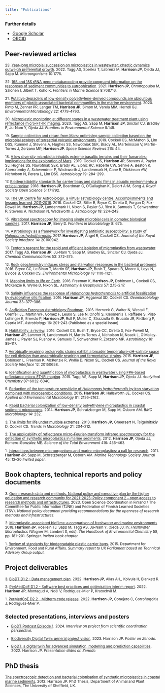 ```yaml
---
title: "Publications"
---
```


**Further details**

-   [Google Scholar](https://scholar.google.com/citations?user=ZqkvSqsAAAAJ)
-   [ORCID](https://orcid.org/0000-0002-4877-4684)

## Peer-reviewed articles

<small>

23\. [Year-long microbial succession on microplastics in wastewater: chaotic dynamics outweigh preferential growth](https://www.mdpi.com/2076-2607/10/9/1775). 2022. Tagg AS, Sperlea T, Labrenz M, **Harrison JP**, Ojeda JJ, Sapp M. *Microorganisms* 10:1775.

22\. [16S and 18S rRNA gene metabarcoding provide congruent information on the responses of sediment communities to eutrophication](https://www.frontiersin.org/articles/10.3389/fmars.2021.708716/abstract). 2021. **Harrison JP**, Chronopoulou M, Salonen I, Jilbert T, Koho K. *Frontiers in Marine Science* 8:708716.

21\. [Putative degraders of low-density polyethylene-derived compounds are ubiquitous members of plastic-associated bacterial communities in the marine environment](https://sfamjournals.onlinelibrary.wiley.com/doi/10.1111/1462-2920.15232). 2020. Pinto M, Zenner PP, Langer TM, **Harrison JP**, Simon M, Varela MM, Herndl GJ. *Environmental Microbiology* 22: 4779-4793.

20\. [Microplastic monitoring at different stages in a wastewater treatment plant using reflectance micro-FT-IR imaging](https://www.frontiersin.org/articles/10.3389/fenvs.2020.00145/full). 2020. Tagg AS, Sapp M, **Harrison JP**, Sinclair CJ, Bradley E, Ju-Nam Y, Ojeda JJ. *Frontiers in Environmental Science* 8:145.

19\. [Sample collection and return from Mars: optimising sample collection based on the microbial ecology of terrestrial volcanic environments](https://link.springer.com/article/10.1007/s11214-019-0609-7). 2019. Cockell CS, McMahon S, Lim DSS, Rummel J, Stevens A, Hughes SS, Nawotniak SEK, Brady AL, Marteinsson V, Martin-Torres J, Zorzano MP, **Harrison JP**. *Space Science Reviews* 215: 44.

18\. [A low diversity microbiota inhabits extreme basaltic terrains and their fumaroles: implications for the exploration of Mars](https://www.liebertpub.com/doi/full/10.1089/ast.2018.1870). 2019. Cockell CS, **Harrison JP**, Stevens A, Payler SJ, Hughes SS, Nawotniak SEK, Brady AL, Elphic RC, Haberle CW, Sehlke A, Beaton K, Abercromby A, Schwendner P, Wadsworth J, Landenmark H, Cane R, Dickinson AW, Nicholson N, Perera L, Lim DSS. *Astrobiology* 19: 284--299.

17\. [Biodegradability standards for carrier bags and plastic films in aquatic environments: a critical review](http://rsos.royalsocietypublishing.org/content/5/5/171792). 2018. **Harrison JP**, Boardman C, O'Callaghan K, Delort A-M, Song J. *Royal Society Open Science* 5: 171792.

16\. [The UK Centre for Astrobiology: a virtual astrobiology centre. Accomplishments and lessons learned, 2011-2016](http://online.liebertpub.com/doi/pdfplus/10.1089/ast.2017.1713). 2018. Cockell CS, Biller B, Bryce C, Direito S, Forgan D, Fox-Powell M, **Harrison JP**, Landenmark H, Nixon S, Payler SJ, Rice K, Samuels T, Schwendner P, Stevens A, Nicholson N, Wadsworth J. *Astrobiology* 18: 224--243.

15\. [Vibrational spectroscopy for imaging single microbial cells in complex biological samples](http://journal.frontiersin.org/article/10.3389/fmicb.2017.00675/abstract). 2017. **Harrison JP**, Berry D. *Frontiers in Microbiology* 8: 675.

14\. [Astrobiology as a framework for investigating antibiotic susceptibility: a study of *Halomonas hydrothermalis*](http://rsif.royalsocietypublishing.org/content/14/126/20160942). 2017. **Harrison JP**, Angel R, Cockell CS. *Journal of the Royal Society Interface* 14: 20160942.

13\. [Fenton's reagent for the rapid and efficient isolation of microplastics from wastewater](http://pubs.rsc.org/en/content/articlehtml/2017/cc/c6cc08798a). 2017. Tagg AS, **Harrison JP**, Ju-Nam Y, Sapp M, Bradley EL, Sinclair CJ, Ojeda JJ. *Chemical Communications* 53: 372--375.

12\. [Rock geochemistry induces stress and starvation responses in the bacterial proteome](http://onlinelibrary.wiley.com/doi/10.1111/1462-2920.13093/abstract). 2016. Bryce CC, Le Bihan T, Martin SF, **Harrison JP**, Bush T, Spears B, Moore A, Leys N, Byloos B, Cockell CS. *Environmental Microbiology* 18: 1110--1121.

11\. [Mapping limits to life on Earth](http://astrogeo.oxfordjournals.org/content/57/2/2.15.full). 2016. Freeman K, **Harrison JP**, Dobinson L, Cockell CS, McKenzie R, Wyllie D, Nixon SL. *Astronomy & Geophysics* 57: 2.15--2.17.

10\. [Salinity influences the response of *Halomonas hydrothermalis* to artificial fossilization by evaporative silicification](http://www.tandfonline.com/doi/full/10.1080/01490451.2015.1045634). 2016. **Harrison JP**, Aggarwal SD, Cockell CS. *Geomicrobiology Journal* 33: 377--386.

9\. [AstRoMap European Astrobiology Roadmap](https://www.liebertpub.com/doi/full/10.1089/ast.2015.1441). 2016. Horneck G, Walter N, Westall F, Grenfell JL, Martin WF, Gomez F, Leuko S, Lee N, Onofri S, Kleomenis T, Raffaele S, Pilat-Lohinger E, Ernesto P, **Harrison JP**, Rull F, Muller C, Strazzulla G, Brucato JR, Rettberg P, Capria MT. *Astrobiology* 16: 201--243 (Published as a special issue).

8\. [Habitability: a review](http://online.liebertpub.com/doi/pdfplus/10.1089/ast.2015.1295). 2016. Cockell CS, Bush T, Bryce CC, Direito S, Fox-Powell M, **Harrison JP**, Lammer H, Landenmark H, Martin-Torres J, Nicholson N, Noack L, O'Malley-James J, Payler SJ, Rushby A, Samuels T, Schwendner P, Zorzano MP. *Astrobiology* 16: 89--117.

7\. [Aerobically respiring prokaryotic strains exhibit a broader temperature--pH--salinity space for cell division than anaerobically respiring and fermentative strains](http://rsif.royalsocietypublishing.org/content/12/110/20150658). 2015. **Harrison JP**, Dobinson L, Freeman K, McKenzie R, Wyllie D, Nixon SL, Cockell CS. *Journal of the Royal Society Interface* 12: 20150658.

6\. [Identification and quantification of microplastics in wastewater using FPA-based reflectance micro-FT-IR imaging](https://pubs.acs.org/doi/full/10.1021/acs.analchem.5b00495). 2015. Tagg AS, Sapp M, **Harrison JP**, Ojeda JJ. *Analytical Chemistry* 87: 6032--6040.

5\. [Reduction of the temperature sensitivity of *Halomonas hydrothermalis* by iron starvation combined with microaerobic conditions](http://aem.asm.org/content/81/6/2156.full). 2015. **Harrison JP**, Hallsworth JE, Cockell CS. *Applied and Environmental Microbiology* 81: 2156--2162.

4\. [Rapid bacterial colonization of low-density polyethylene microplastics in coastal sediment microcosms](https://bmcmicrobiol.biomedcentral.com/articles/10.1186/s12866-014-0232-4). 2014. **Harrison JP**, Schratzberger M, Sapp M, Osborn AM. *BMC Microbiology* 14: 232.

3\. [The limits for life under multiple extremes](http://www.sciencedirect.com/science/article/pii/S0966842X13000206). 2013. **Harrison JP**, Gheeraert N, Tsigelnitskiy D, Cockell CS. *Trends in Microbiology* 21: 204--212.

2\. [The applicability of reflectance micro-Fourier-transform infrared spectroscopy for the detection of synthetic microplastics in marine sediments](http://www.sciencedirect.com/science/article/pii/S0048969711013969). 2012. **Harrison JP**, Ojeda JJ, Romero-González ME. *Science of the Total Environment* 416: 455--463.

1\. [Interactions between microorganisms and marine microplastics: a call for research](http://www.ingentaconnect.com/content/mts/mtsj/2011/00000045/00000002/art00003). 2011. **Harrison JP**, Sapp M, Schratzberger M, Osborn AM. *Marine Technology Society Journal* 45: 12--20 *Invited paper.*

</small>

## Book chapters, technical reports and policy documents

<small>

3\. [Open research data and methods. National policy and executive plan by the higher education and research community for 2021–2025: Policy component 2 - open access to research methods and infrastructures](https://edition.fi/tsv/catalog/book/669). 2023. Open Science Coordination in Finland / The Committee for Public Information (TJNK) and Federation of Finnish Learned Societies (TSV). *National policy document providing recommendations for the openness of research methods and infrastructures.*

2\. [Microplastic-associated biofilms: a comparison of freshwater and marine environments](https://link.springer.com/chapter/10.1007/978-3-319-61615-5_9). 2018. **Harrison JP**, Hoellein TJ, Sapp M, Tagg AS, Ju-Nam Y, Ojeda JJ. In: *Freshwater Microplastics* (Wagner M, Lambert S, eds). *The Handbook of Environmental Chemistry* 58, pp. 181--201. Springer. *Invited book chapter.*

1\. [Review of standards for biodegradable plastic carrier bags](https://www.gov.uk/government/uploads/system/uploads/attachment_data/file/485904/carrier-bag-biodegradable-report-2015.pdf). 2015. Department for Environment, Food and Rural Affairs. *Summary report to UK Parliament based on Technical Advisory Group output.*

</small>

## Project deliverables

<small>

3. [BioDT D1.2 - Data management plan](https://ec.europa.eu/research/participants/documents/downloadPublic?documentIds=080166e5f44bcefb&appId=PPGMS). 2022. **Harrison JP**, Allas A-L, Koivula H, Blankett R.

2. [PerMedCoE D1.2 - Software best practices and optimisation interim report](https://permedcoe.eu/wp-content/uploads/2023/04/D1.2_Software-best-practices-and-optimisation-interim-report_V1.0_20220331.pdf). 2022. **Harrison JP**, Montagud A, Noël V, Rodríguez-Mier P, Kratochvil M.

1. [PerMedCoE D2.2 - Midterm code release](https://permedcoe.eu/wp-content/uploads/2023/03/D2.2_Mid-Term-Code-Release_v1.0_20220330.pdf). 2022. **Harrison JP**, Conejero C, Gorroñogoitia J, Rodríguez-Mier P.

## Selected presentations, interviews and posters

-   [BioDT Podcast Episode 1](https://open.spotify.com/episode/0xtMliwmq78GuDUxRWKwFJ?si=1ffe77c2017947a6). 2024. *Interview on project from scientific coordination perspective.*

-   [Biodiversity Digital Twin: general project vision](https://zenodo.org/record/8075657). 2023. Harrison JP. *Poster on Zenodo.*

-   [BioDT: a digital twin for advanced simulation, modelling and prediction capabilities](https://doi.org/10.5281/zenodo.6841357). 2022. Harrison JP. *Presentation slides on Zenodo.*

</small>

## PhD thesis

<small>

[The spectroscopic detection and bacterial colonisation of synthetic microplastics in coastal marine sediments](http://etheses.whiterose.ac.uk/2643/). 2012. Harrison JP. PhD Thesis, Department of Animal and Plant Sciences, The University of Sheffield, UK.

</small>
